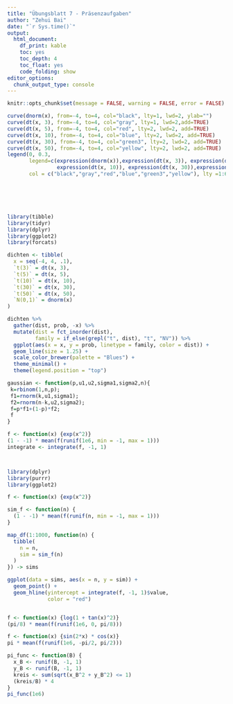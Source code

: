 ```yaml
---
title: "Übungsblatt 7 - Präsenzaufgaben"
author: "Zehui Bai"
date: "`r Sys.time()`"
output: 
  html_document: 
    df_print: kable
    toc: yes
    toc_depth: 4
    toc_float: yes
    code_folding: show
editor_options:
  chunk_output_type: console
---
```


```r
knitr::opts_chunk$set(message = FALSE, warning = FALSE, error = FALSE)
```


```r
curve(dnorm(x), from=-4, to=4, col="black", lty=1, lwd=2, ylab="")
curve(dt(x, 3), from=-4, to=4, col="gray", lty=1, lwd=2,add=TRUE)
curve(dt(x, 5), from=-4, to=4, col="red", lty=2, lwd=2, add=TRUE)
curve(dt(x, 10), from=-4, to=4, col="blue", lty=2, lwd=2, add=TRUE)
curve(dt(x, 30), from=-4, to=4, col="green3", lty=2, lwd=2, add=TRUE)
curve(dt(x, 50), from=-4, to=4, col="yellow", lty=2, lwd=2, add=TRUE)
legend(0, 0.3,
       legend=c(expression(dnorm(x)),expression(dt(x, 3)), expression(dt(x, 5)),
                expression(dt(x, 10)), expression(dt(x, 30)),expression(dt(x,50))),
       col = c("black","gray","red","blue","green3","yellow"), lty =1:6)






library(tibble)
library(tidyr)
library(dplyr)
library(ggplot2)
library(forcats)

dichten <- tibble(
  x = seq(-4, 4, .1),
  `t(3)` = dt(x, 3),
  `t(5)` = dt(x, 5),
  `t(10)` = dt(x, 10),
  `t(30)` = dt(x, 30),
  `t(50)` = dt(x, 50),
  `N(0,1)` = dnorm(x)
)

dichten %>% 
  gather(dist, prob, -x) %>%
  mutate(dist = fct_inorder(dist),
         family = if_else(grepl("t", dist), "t", "NV")) %>%
  ggplot(aes(x = x, y = prob, linetype = family, color = dist)) +
  geom_line(size = 1.25) +
  scale_color_brewer(palette = "Blues") +
  theme_minimal() +
  theme(legend.position = "top")
```


```r
gaussian <- function(p,u1,u2,sigma1,sigma2,n){
 k=rbinom(1,n,p);
 f1=rnorm(k,u1,sigma1);
 f2=rnorm(n-k,u2,sigma2);
 f=p*f1+(1-p)*f2;
 f
}
```



```r
f <- function(x) {exp(x^2)}
(1 - -1) * mean(f(runif(1e6, min = -1, max = 1)))
integrate <- integrate(f, -1, 1)



library(dplyr)
library(purrr)
library(ggplot2)

f <- function(x) {exp(x^2)}

sim_f <- function(n) {
  (1 - -1) * mean(f(runif(n, min = -1, max = 1)))
}

map_df(1:1000, function(n) {
  tibble(
    n = n,
    sim = sim_f(n)
  )
}) -> sims

ggplot(data = sims, aes(x = n, y = sim)) +
  geom_point() +
  geom_hline(yintercept = integrate(f, -1, 1)$value, 
             color = "red")


f <- function(x) {log(1 + tan(x)^2)}
(pi/8) * mean(f(runif(1e6, 0, pi/8)))

f <- function(x) {sin(2*x) * cos(x)}
pi * mean(f(runif(1e6, -pi/2, pi/2)))

```



```r
pi_func <- function(B) {
  x_B <- runif(B, -1, 1)
  y_B <- runif(B, -1, 1)
  kreis <- sum(sqrt(x_B^2 + y_B^2) <= 1)
  (kreis/B) * 4
}
pi_func(1e6)
```


